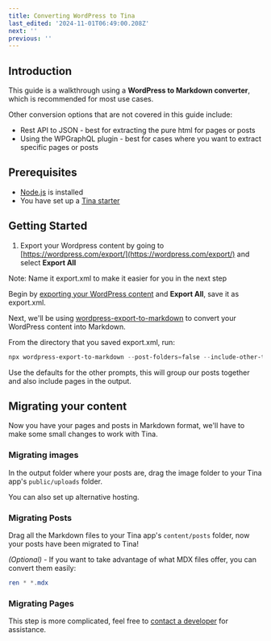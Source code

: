 ```yaml
---
title: Converting WordPress to Tina
last_edited: '2024-11-01T06:49:00.208Z'
next: ''
previous: ''
---
```


## Introduction

This guide is a walkthrough using a **WordPress to Markdown converter**, which is recommended for most use cases.

Other conversion options that are not covered in this guide include:

* Rest API to JSON - best for extracting the pure html for pages or posts
* Using the WPGraphQL plugin - best for cases where you want to extract specific pages or posts

## Prerequisites

* [Node.js](https://nodejs.org/) is installed
* You have set up a [Tina starter](https://tina.io/docs/introduction/using-starter)

## Getting Started

1. Export your Wordpress content by going to [https://wordpress.com/export/](https://wordpress.com/export/) and select **Export All**

Note: Name it export.xml to make it easier for you in the next step

Begin by [exporting your WordPress content](https://wordpress.com/export) and **Export All**, save it as export.xml.

Next, we'll be using [wordpress-export-to-markdown](https://github.com/lonekorean/wordpress-export-to-markdown) to convert your WordPress content into Markdown.

From the directory that you saved export.xml, run:

```powershell
npx wordpress-export-to-markdown --post-folders=false --include-other-types=true
```

Use the defaults for the other prompts, this will group our posts together and also include pages in the output.

## Migrating your content

Now you have your pages and posts in Markdown format, we'll have to make some small changes to work with Tina.

### Migrating images

In the output folder where your posts are, drag the image folder to your Tina app's `public/uploads` folder.

You can also set up alternative hosting.

### Migrating Posts

Drag all the Markdown files to your Tina app's `content/posts` folder, now your posts have been migrated to Tina!

*(Optional) -* If you want to take advantage of what MDX files offer, you can convert them easily:

```powershell
ren * *.mdx
```

### Migrating Pages

<WarningCallout body="If you are having trouble with this step, feel free to contact a developer for assistance in the chat, or through one of our community channels." />

This step is more complicated, feel free to [contact a developer](https://tina.io/docs/support) for assistance.
